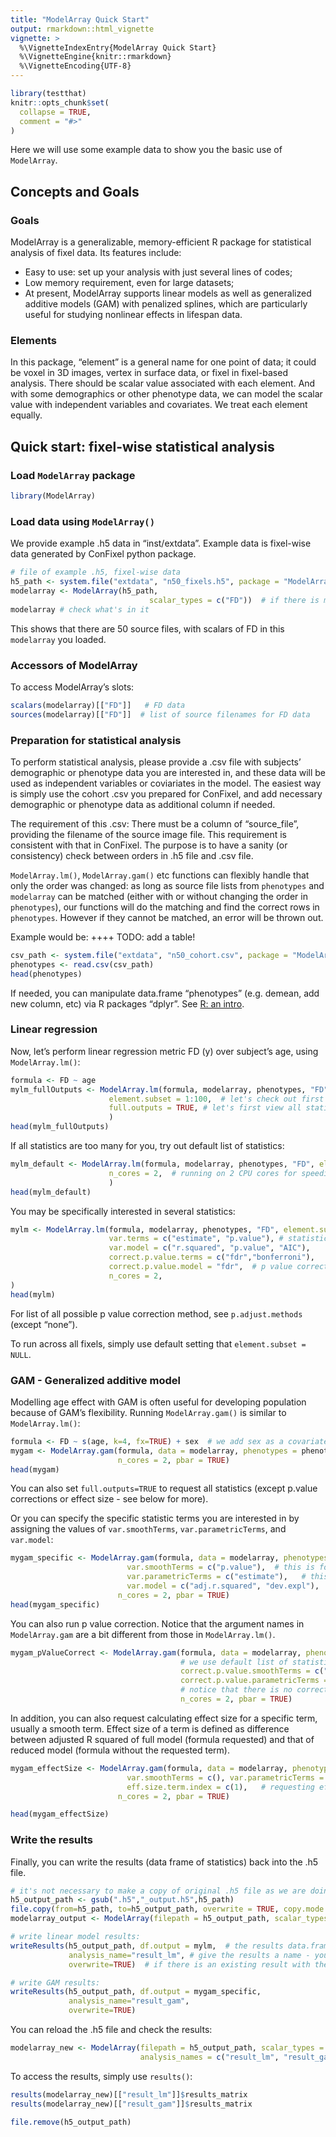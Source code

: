 ```yaml
---
title: "ModelArray Quick Start"
output: rmarkdown::html_vignette
vignette: >
  %\VignetteIndexEntry{ModelArray Quick Start}
  %\VignetteEngine{knitr::rmarkdown}
  %\VignetteEncoding{UTF-8}
---
```


```r
library(testthat)
knitr::opts_chunk$set(
  collapse = TRUE,
  comment = "#>"
)
```
Here we will use some example data to show you the basic use of `ModelArray`.

## Concepts and Goals
### Goals
ModelArray is a generalizable, memory-efficient R package for statistical analysis of fixel data. Its features include:

* Easy to use: set up your analysis with just several lines of codes;
* Low memory requirement, even for large datasets;
* At present, ModelArray supports linear models as well as generalized additive models (GAM) with penalized splines, which are particularly useful for studying nonlinear effects in lifespan data.  


### Elements
In this package, "element" is a general name for one point of data; it could be voxel in 3D images, vertex in surface data, or fixel in fixel-based analysis. There should be scalar value associated with each element. And with some demographics or other phenotype data, we can model the scalar value with independent variables and covariates. We treat each element equally.



## Quick start: fixel-wise statistical analysis
### Load `ModelArray` package
```r
library(ModelArray)
```

### Load data using `ModelArray()`
We provide example .h5 data in "inst/extdata". Example data is fixel-wise data generated by ConFixel python package. 
```r
# file of example .h5, fixel-wise data
h5_path <- system.file("extdata", "n50_fixels.h5", package = "ModelArray")
modelarray <- ModelArray(h5_path, 
                               scalar_types = c("FD"))  # if there is more than one metric, you can do: c("FD", "FDC")
modelarray # check what's in it    
```
This shows that there are 50 source files, with scalars of FD in this `modelarray` you loaded.


### Accessors of ModelArray
To access ModelArray's slots:
```r
scalars(modelarray)[["FD"]]   # FD data
sources(modelarray)[["FD"]]  # list of source filenames for FD data
```

### Preparation for statistical analysis
To perform statistical analysis, please provide a .csv file with subjects' demographic or phenotype data you are interested in, and these data will be used as independent variables or coviariates in the model. The easiest way is simply use the cohort .csv you prepared for ConFixel, and add necessary demographic or phenotype data as additional column if needed. \

The requirement of this .csv: There must be a column of "source_file", providing the filename of the source image file. This requirement is consistent with that in ConFixel. The purpose is to have a sanity (or consistency) check between orders in .h5 file and .csv file. \

`ModelArray.lm()`, `ModelArray.gam()` etc functions can flexibly handle that only the order was changed: as long as source file lists from `phenotypes` and `modelarray` can be matched (either with or without changing the order in `phenotypes`), our functions will do the matching and find the correct rows in `phenotypes`. However if they cannot be matched, an error will be thrown out.

Example would be:   ++++ TODO: add a table!



```r
csv_path <- system.file("extdata", "n50_cohort.csv", package = "ModelArray")  # 
phenotypes <- read.csv(csv_path)   
head(phenotypes)
```
If needed, you can manipulate data.frame "phenotypes" (e.g. demean, add new column, etc) via R packages "dplyr". See [R: an intro](https://pennlinc.github.io/ModelArray/articles/basic_r_intro.html).



### Linear regression
Now, let's perform linear regression metric FD (y) over subject's age, using `ModelArray.lm()`:
```r
formula <- FD ~ age
mylm_fullOutputs <- ModelArray.lm(formula, modelarray, phenotypes, "FD",  # dependent variable
                      element.subset = 1:100,  # let's check out first 100 fixels
                      full.outputs = TRUE, # let's first view all statistics
                      )
head(mylm_fullOutputs)
```
If all statistics are too many for you, try out default list of statistics:
```r
mylm_default <- ModelArray.lm(formula, modelarray, phenotypes, "FD", element.subset = 1:100,  
                      n_cores = 2,  # running on 2 CPU cores for speeding up
                      )
head(mylm_default)
```

You may be specifically interested in several statistics:
```r
mylm <- ModelArray.lm(formula, modelarray, phenotypes, "FD", element.subset = 1:100, 
                      var.terms = c("estimate", "p.value"), # statistics for terms such as intercept, age
                      var.model = c("r.squared", "p.value", "AIC"),    # statistics for the model
                      correct.p.value.terms = c("fdr","bonferroni"),   # p value corrections for terms (i.e. age and intercept in our case)
                      correct.p.value.model = "fdr",  # p value corrections for linear model
                      n_cores = 2,
)
head(mylm)
```
For list of all possible p value correction method, see `p.adjust.methods` (except "none").

To run across all fixels, simply use default setting that `element.subset = NULL`.

### GAM - Generalized additive model
Modelling age effect with GAM is often useful for developing population because of GAM's flexibility. Running `ModelArray.gam()` is similar to `ModelArray.lm()`:
```r
formula <- FD ~ s(age, k=4, fx=TRUE) + sex  # we add sex as a covariate
mygam <- ModelArray.gam(formula, data = modelarray, phenotypes = phenotypes, scalar = "FD", element.subset = 1:100,
                        n_cores = 2, pbar = TRUE)
head(mygam)
```
You can also set `full.outputs=TRUE` to request all statistics (except p.value corrections or effect size - see below for more). 

Or you can specify the specific statistic terms you are interested in by assigning the values of `var.smoothTerms`, `var.parametricTerms`, and `var.model`:
```r
mygam_specific <- ModelArray.gam(formula, data = modelarray, phenotypes = phenotypes, scalar = "FD", element.subset = 1:100,
                          var.smoothTerms = c("p.value"),  # this is for smooth term, e.g. s(age) in our case
                          var.parametricTerms = c("estimate"),   # this is for parametric term, e.g. sex in our case
                          var.model = c("adj.r.squared", "dev.expl"),  # this is for the model
                        n_cores = 2, pbar = TRUE)
head(mygam_specific)
```

You can also run p value correction. Notice that the argument names in `ModelArray.gam` are a bit different from those in `ModelArray.lm()`.
```r
mygam_pValueCorrect <- ModelArray.gam(formula, data = modelarray, phenotypes = phenotypes, scalar = "FD", element.subset = 1:100,
                                      # we use default list of statistics output here
                                      correct.p.value.smoothTerms = c("fdr","bonferroni"),  # for smooth terms, i.e. s(age) in our case
                                      correct.p.value.parametricTerms = c("bonferroni"),  # for parametric terms, i.e. sex (and intercept) in our case
                                      # notice that there is no correction for model, as there is no p.value for GAM model
                                      n_cores = 2, pbar = TRUE)

```

In addition, you can also request calculating effect size for a specific term, usually a smooth term. Effect size of a term is defined as  difference between adjusted R squared of full model (formula requested) and that of reduced model (formula without the requested term).
```r
mygam_effectSize <- ModelArray.gam(formula, data = modelarray, phenotypes = phenotypes, scalar = "FD", element.subset = 1:100,
                          var.smoothTerms = c(), var.parametricTerms = c(), var.model = c("adj.r.squared"),  
                          eff.size.term.index = c(1),   # requesting effect size for the 1st term on right hand side of formula, i.e. s(age) in this case
                        n_cores = 2, pbar = TRUE)

head(mygam_effectSize)
```

### Write the results 
Finally, you can write the results (data frame of statistics) back into the .h5 file. 
```r
# it's not necessary to make a copy of original .h5 file as we are doing here - you can write the results into original one. Here we make a copy only not to overwrite the example data we provide in the package.
h5_output_path <- gsub(".h5","_output.h5",h5_path)
file.copy(from=h5_path, to=h5_output_path, overwrite = TRUE, copy.mode = TRUE, copy.date = TRUE)
modelarray_output <- ModelArray(filepath = h5_output_path, scalar_types = "FD")

# write linear model results:
writeResults(h5_output_path, df.output = mylm,  # the results data.frame you got
             analysis_name="result_lm", # give the results a name - you will use this name again when converting back to .mif in ConFixel
             overwrite=TRUE)  # if there is an existing result with the same name in .h5, overwrite it

# write GAM results:
writeResults(h5_output_path, df.output = mygam_specific,  
             analysis_name="result_gam", 
             overwrite=TRUE)

```


You can reload the .h5 file and check the results:
```r
modelarray_new <- ModelArray(filepath = h5_output_path, scalar_types = "FD",
                             analysis_names = c("result_lm", "result_gam"))   # you can load more than one result at a time
```

To access the results, simply use `results()`:
```r
results(modelarray_new)[["result_lm"]]$results_matrix
results(modelarray_new)[["result_gam"]]$results_matrix
```


```r
file.remove(h5_output_path)

```


